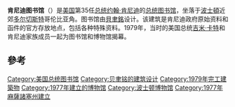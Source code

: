 {{Infobox presidential library
| name = John F. Kennedy Presidential Library and Museum
| logo = Official logo of the John F. Kennedy Presidential Library.svg
| image = JFK library Stitch Crop.jpg
| caption =
| map_type=USA Massachusetts
| latitude=42.31589
| longitude=-71.03409
| location={{Coord|42|18|57.21|N|71|2|2.71|W|region:US-MA_type:landmark|display=inline,title|format=dms|name= John F. Kennedy Presidential Library (Suffolk County, Massachusetts)}}<br>[[美国|美国]][[麻薩諸塞州|麻薩諸塞州]][[沙福克縣_(麻薩諸塞州)|沙福克縣]][[波士顿|波士顿]]
| map_size=260<!-- 220 -->
| map_caption=
| construction_start_date = 1977年8月<br />動工：1977年6月12日
| completion_date =
| dedication_date = 1979年10月20日
| rededication_date = 1993年10月23日<ref name="Rededication">{{cite web
 | url= http://www.jfklibrary.org/Historical+Resources/Archives/Reference+Desk/Rededication+of+the+John+F+Kennedy+Library+and+Museum+October+29+1993.htm
 | title= Rededication of the John F. Kennedy Library and Museum, October 29, 1993
 | accessdate= 2008年11月3日
 | publisher= John F. Kennedy Presidential Library and Museum
 | archiveurl= https://web.archive.org/web/20080807170041/http://www.jfklibrary.org/Historical%2BResources/Archives/Reference%2BDesk/Rededication%2Bof%2Bthe%2BJohn%2BF%2BKennedy%2BLibrary%2Band%2BMuseum%2BOctober%2B29%2B1993.htm
 | archivedate= 2008年8月7日
 | deadurl= yes
 }}</ref>
| named_for =[[约翰·肯尼迪|约翰·肯尼迪]]
| number_of_exhibits =
| architect =[[贝聿铭|贝聿铭]]
| size = {{convert|10|acre|m2}}
| cost_amount =  2080萬美元<ref name="Huxtable1979">{{cite news
 | first = Ada
 | last = Ada Louise Huxtable
 | title = The Museum Upstages The Library
 | url = http://select.nytimes.com/gst/abstract.html?res=FB0B16F8345D11728DDDA10A94D8415B898BF1D3
 | format = PDF
 | work = Architecture view
 | publisher = The New York Times
 | location = Washington
 | date = 1979年10月27日
 | accessdate = 2008年8月16日
 | quote = "The project for the Harvard location was for a much larger, three-part complex which was to include the library-museum, the John F. Kennedy School of Government and an Institute of Politics. Only the School of Government has been built at Harvard." "A {{convert|125|ft|m|sing=on}} high, nine-story, white concrete tower housing offices and archives, and a low circular section containing two theaters are connected by a truss-walled, gray glass pavilion that rises a full {{convert|115|ft|m}} to form the ceremonial heart of the structure." "Finishes are neither luxurious nor special; standard components have kept the cost to $20.8 million raised from public gifts and the Kennedy family."
 | archive-date = 2013年5月24日
 | archive-url = https://web.archive.org/web/20130524205757/http://select.nytimes.com/gst/abstract.html?res=FB0B16F8345D11728DDDA10A94D8415B898BF1D3
 | dead-url = no
 }}</ref>
| manager =[[国家档案和记录管理局|国家档案和记录管理局]]
| website = [http://www.jfklibrary.org jfklibrary.org]
}}
'''肯尼迪图书馆'''（{{lang-en|John F. Kennedy Library}}）是[[美国|美国]]第35任[[总统|总统]][[约翰·肯尼迪|约翰·肯尼迪]]的[[总统图书馆|总统图书馆]]，坐落于[[波士頓|波士頓]]近郊[[多尔切斯特|多尔切斯特]]哥伦比亚角。图书馆由[[貝聿銘|貝聿銘]]设计。该建筑是肯尼迪政府原始资料和函件的官方存放地点，包括各种特殊资料。1979年，当时的美国总统[[吉米·卡特|吉米·卡特]]和肯尼迪家族成员一起为图书馆和博物馆揭幕。

==參考==
{{Reflist}}

[[Category:美国总统图书馆|Category:美国总统图书馆]]
[[Category:贝聿铭的建筑设计|Category:贝聿铭的建筑设计]]
[[Category:1979年完工建築物|Category:1979年完工建築物]]
[[Category:1977年建立的博物馆|Category:1977年建立的博物馆]]
[[Category:波士顿博物馆|Category:波士顿博物馆]]
[[Category:1977年麻薩諸塞州建立|Category:1977年麻薩諸塞州建立]]